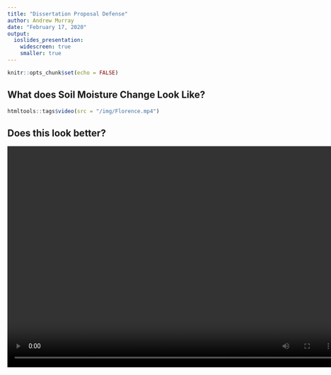 ```yaml
---
title: "Dissertation Proposal Defense"
author: Andrew Murray
date: "February 17, 2020"
output:
  ioslides_presentation:
    widescreen: true
    smaller: true
---
```


```r
knitr::opts_chunk$set(echo = FALSE)
```


## What does Soil Moisture Change Look Like?
```r
htmltools::tags$video(src = "/img/Florence.mp4")
```

## Does this look better?

<video width="750" height="500" controls>
  <source src="/img/Florence.mp4" type="video/mp4">
</video>